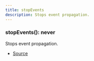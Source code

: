 ```yaml
---
title: stopEvents
description: Stops event propagation.
---
```



### stopEvents(): never

Stops event propagation.



- [Source](https://github.com/underctrl-io/commandkit/blob/e7997746676c2b18be64230c918cb998973d18b5/packages/commandkit/src/utils/utilities.ts#L128)
